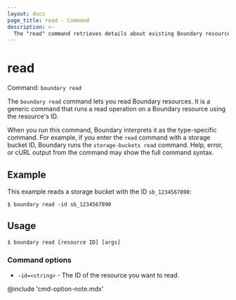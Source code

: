 ```yaml
---
layout: docs
page_title: read - Command
description: >-
  The "read" command retrieves details about existing Boundary resources using the resource's ID.
---
```


# read

Command: `boundary read`

The `boundary read` command lets you read Boundary resources.
It is a generic command that runs a read operation on a Boundary resource using the resource's ID.

When you run this command, Boundary interprets it as the type-specific command.
For example, if you enter the `read` command with a storage bucket ID, Boundary runs the `storage-buckets read` command.
Help, error, or cURL output from the command may show the full command syntax.

## Example

This example reads a storage bucket with the ID `sb_1234567890`:

```shell-session
$ boundary read -id sb_1234567890
```

## Usage

<CodeBlockConfig hideClipboard>

```shell-session
$ boundary read [resource ID] [args]
```

</CodeBlockConfig>

### Command options

- `-id=<string>` - The ID of the resource you want to read.

@include 'cmd-option-note.mdx'